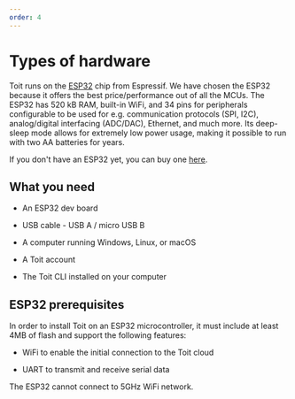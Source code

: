 ```yaml
---
order: 4
---
```


# Types of hardware

Toit runs on the [ESP32](https://www.espressif.com/en/products/socs/esp32) chip from Espressif. We have chosen the ESP32 because it offers the best price/performance out of all the MCUs.
The ESP32 has 520 kB RAM, built-in WiFi, and 34 pins for peripherals configurable to be used for e.g. communication protocols (SPI, I2C), analog/digital interfacing (ADC/DAC), Ethernet, and much more. Its deep-sleep mode allows for extremely low power usage, making it possible to run with two AA batteries for years.

If you don't have an ESP32 yet, you can buy one [here](https://www.digikey.com/en/products/detail/espressif-systems/ESP32-DEVKITC-32D/9356990).

## What you need

- An ESP32 dev board

- USB cable - USB A / micro USB B

- A computer running Windows, Linux, or macOS

- A Toit account

- The Toit CLI installed on your computer

## ESP32 prerequisites

In order to install Toit on an ESP32 microcontroller, it must include at least 4MB of flash and support the following features:


- WiFi to enable the initial connection to the Toit cloud
  

- UART to transmit and receive serial data


<Note type="warning" title="Limitations">

The ESP32 cannot connect to 5GHz WiFi network.

</Note>
